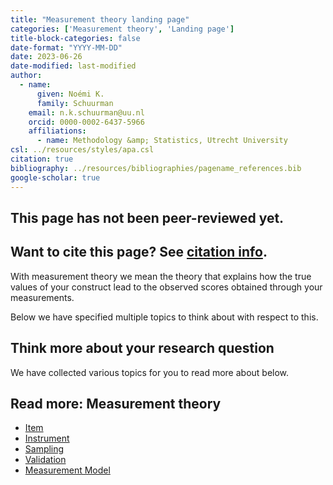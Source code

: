 ```yaml
---
title: "Measurement theory landing page"
categories: ['Measurement theory', 'Landing page']
title-block-categories: false
date-format: "YYYY-MM-DD"
date: 2023-06-26
date-modified: last-modified
author:
  - name:
      given: Noémi K.
      family: Schuurman
    email: n.k.schuurman@uu.nl
    orcid: 0000-0002-6437-5966
    affiliations:
      - name: Methodology &amp; Statistics, Utrecht University
csl: ../resources/styles/apa.csl
citation: true
bibliography: ../resources/bibliographies/pagename_references.bib
google-scholar: true
---
```


::: callout-caution
## This page has not been peer-reviewed yet.
:::

::: callout-note
## Want to cite this page? See [citation info](measurement-theory.html#citation).
:::

With measurement theory we mean the theory that explains how the true values of your construct lead to the observed scores obtained through your measurements. 

Below we have specified multiple topics to think about with respect to this.

## Think more about your research question

We have collected various topics for you to read more about below.

::: {.callout-note collapse="false"}
## Read more: Measurement theory
-   [Item](\item.qmd)
-   [Instrument](\instrument.qmd)
-   [Sampling](\sampling.qmd)
-   [Validation](\validation.qmd) 
-   [Measurement Model](\measurement-model.qmd) 

:::

<!--  

# Practical Considerations

The following practical considerations are also important for the decision about validation, but are not considered further on this website.

-   Practical consideration 1.-->
